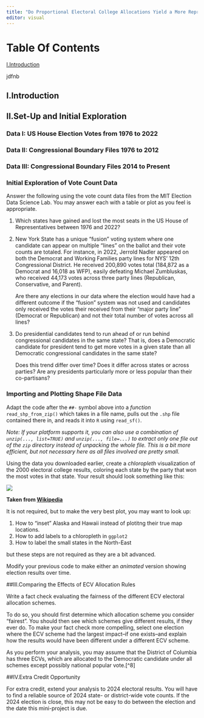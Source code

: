 ```yaml
---
title: "Do Proportional Electoral College Allocations Yield a More Representative Presidency?"
editor: visual
---
```


# Table Of Contents 

[I.Introduction]\

jdfnb

## I.Introduction 

## II.Set-Up and Initial Exploration 

### Data I: US House Election Votes from 1976 to 2022 

### Data II: Congressional Boundary Files 1976 to 2012 

### Data III: Congressional Boundary Files 2014 to Present 

### Initial Exploration of Vote Count Data 

::: {.callout-tip title="Task 3: Exploration of Vote Count Data"}
Answer the following using the vote count data files from the MIT Election Data Science Lab. You may answer each with a table or plot as you feel is appropriate.

1.  Which states have gained and lost the most seats in the US House of Representatives between 1976 and 2022?

2.  New York State has a unique "fusion" voting system where one candidate can appear on multiple "lines" on the ballot and their vote counts are totaled. For instance, in 2022, Jerrold Nadler appeared on both the Democrat and Working Families party lines for NYS' 12th Congressional District. He received 200,890 votes total (184,872 as a Democrat and 16,018 as WFP), easily defeating Michael Zumbluskas, who received 44,173 votes across three party lines (Republican, Conservative, and Parent).

    Are there any elections in our data where the election would have had a different outcome if the "fusion" system was not used and candidates only received the votes their received from their "major party line" (Democrat or Republican) and not their total number of votes across all lines?

3.  Do presidential candidates tend to run ahead of or run behind congressional candidates in the same state? That is, does a Democratic candidate for president tend to get more votes in a given state than all Democratic congressional candidates in the same state?

    Does this trend differ over time? Does it differ across states or across parties? Are any presidents particularly more or less popular than their co-partisans?
:::

### Importing and Plotting Shape File Data

::: {.callout-tip title="Task 4: Automate Zip File Extraction"}
Adapt the code after the `##-` symbol above into a *function* `read_shp_from_zip()` which takes in a file name, pulls out the `.shp` file contained there in, and reads it into `R` using `read_sf()`.

*Note: If your platform supports it, you can also use a combination of `unzip(..., list=TRUE)` and `unzip(..., file=...)` to extract only one file out of the `zip` directory instead of unpacking the whole file. This is a bit more efficient, but not necessary here as all files involved are pretty small.*
:::

::: {.callout-tip title="Task 5: Chloropleth Visualization of 2000 Electoral College Results"}
Using the data you downloaded earlier, create a *chloropleth* visualization of the 2000 electoral college results, coloring each state by the party that won the most votes in that state. Your result should look something like this:

![](https://upload.wikimedia.org/wikipedia/commons/1/19/ElectoralCollege2000.svg)

**Taken from [Wikipedia](https://en.wikipedia.org/wiki/2000_United_States_presidential_election)**

It is not required, but to make the very best plot, you may want to look up:

1)  How to "inset" Alaska and Hawaii instead of plotitng their true map locations.
2)  How to add labels to a chloropleth in `ggplot2`
3)  How to label the small states in the North-East

but these steps are not required as they are a bit advanced.
:::

::: {.callout-tip title="Task 6: Advanced Chloropleth Visualization of Electoral College Results"}
Modify your previous code to make either an *animated* version showing election results over time.
:::

##III.Comparing the Effects of ECV Allocation Rules\

::: {.callout-tip title="Task 7: Evaluating Fairness of ECV Allocation Schemes"}
Write a fact check evaluating the fairness of the different ECV electoral allocation schemes.

To do so, you should first determine which allocation scheme you consider "fairest". You should then see which schemes give different results, if they ever do. To make your fact check more compelling, select one election where the ECV scheme had the largest impact--if one exists--and explain how the results would have been different under a different ECV scheme.

As you perform your analysis, you may assume that the District of Columbia has three ECVs, which are allocated to the Democratic candidate under all schemes except possibly national popular vote.\[\^8\]
:::

##IV.Extra Credit Opportunity\

::: {.callout-note title="Extra Credit Opportunity"}
For extra credit, extend your analysis to 2024 electoral results. You will have to find a reliable source of 2024 state- or district-wide vote counts. If the 2024 election is close, this may not be easy to do between the election and the date this mini-project is due.
:::
